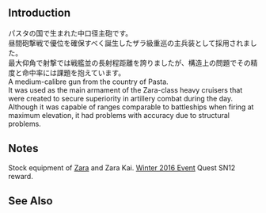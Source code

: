 {{Template:Equipmentinfo
|name = 203mm / 53 Twin Gun Mount
|id = 162
|japanesename = 203mm/53 連装砲
|icon = {{Template:RedGunMedium}}
|type = Main Cannon, Medium
|effect = {{Firepower}}+9, {{AA}}+1, {{Hit}}-2, {{Range}} Long
|scrap = {{Ammo}}4, {{Steel}}4
|image = <gallery type="slideshow" widths="360px" position="center" hideaddbutton="true">
Equipment162-2.png
Equipment162-1.png
Equipment162-3.png
Equipment162-4.png
</gallery>
|CL = 
|CLT = 
|CA = lime
|CAV = lime
|BB = 
|BBV = 
|notes = 
}}

==Introduction==
パスタの国で生まれた中口径主砲です。<br>昼間砲撃戦で優位を確保すべく誕生したザラ級重巡の主兵装として採用されました。<br>最大仰角で射撃では戦艦並の長射程距離を誇りましたが、構造上の問題でその精度と命中率には課題を抱えています。
<br/>
A medium-calibre gun from the country of Pasta.<br> It was used as the main armament of the Zara-class heavy cruisers that were created to secure superiority in artillery combat during the day.<br> Although it was capable of ranges comparable to battleships when firing at maximum elevation, it had problems with accuracy due to structural problems.

==Notes==

Stock equipment of [[Zara]] and Zara Kai. [[Winter 2016 Event#Special Quests and Expeditions |Winter 2016 Event]] Quest SN12 reward.

==See Also==
{{Equipmentlist}}